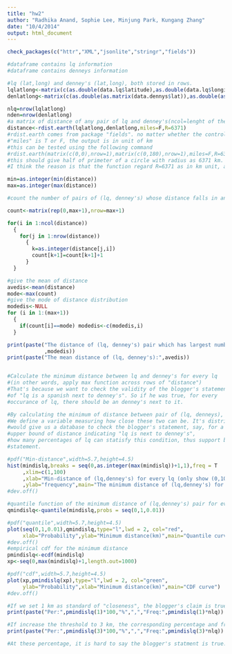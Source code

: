 ```yaml
---
title: "hw2"
author: "Radhika Anand, Sophie Lee, Minjung Park, Kungang Zhang"
date: "10/4/2014"
output: html_document
---
```



```r
check_packages(c("httr","XML","jsonlite","stringr","fields"))

#dataframe contains lq information
#dataframe contains denneys information

#lq (lat,long) and denney's (lat,long), both stored in rows.
lqlatlong<-matrix(c(as.double(data.lq$latitude),as.double(data.lq$longitude)),ncol=2)
denlatlong<-matrix(c(as.double(as.matrix(data.dennys$lat)),as.double(as.matrix(data.dennys$long))),ncol=2)

nlq=nrow(lqlatlong)
nden=nrow(denlatlong)
#a matrix of distance of any pair of lq and denney's(ncol=lenght of the second input data)
distance<-rdist.earth(lqlatlong,denlatlong,miles=F,R=6371)
#rdist.earth comes from package "fields". no matter whether the control argument
#"miles" is T or F, the output is in unit of km
#this can be tested using the following command
#rdist.earth(matrix(c(0,0),nrow=1),matrix(c(0,180),nrow=1),miles=F,R=6371)
#this should give half of primeter of a circle with radius as 6371 km.
#I think the reason is that the function regard R=6371 as in km unit, also.

min=as.integer(min(distance))
max=as.integer(max(distance))

#count the number of pairs of (lq, denney's) whose distance falls in an interval of mile

count<-matrix(rep(0,max+1),nrow=max+1)

for(i in 1:ncol(distance))
  {
    for(j in 1:nrow(distance))
      {
        k=as.integer(distance[j,i])
        count[k+1]=count[k+1]+1
      }
  }

#give the mean of distance
avedis<-mean(distance)
mode<-max(count)
#give the mode of distance distribution
modedis<-NULL
for (i in 1:(max+1))
  {
    if(count[i]==mode) modedis<-c(modedis,i)
  }

print(paste("The distance of (lq, denney's) pair which has largest number (precise to integer of kilograms):"
            ,modedis))
print(paste("The mean distance of (lq, denney's):",avedis))


#Calculate the minimum distance between lq and denney's for every lq 
#(in other words, apply max function across rows of "distance")
#That's because we want to check the validity of the blogger's statement
#of "lq is a spanish next to denney's". So if he was true, for every
#occurance of lq, there should be an denney's next to it.

#By calculating the minimum of distance between pair of (lq, denneys), 
#We define a variable measuring how close these two can be. It's distribution
#would give us a database to check the blogger's statement, say, for a given
#upper bound of distance indicating "lq is next to denney's", 
#how many percentages of lq can statisfy this condition, thus support blogger's
#statement. 

#pdf("Min-distance",width=5.7,height=4.5)
hist(mindislq,breaks = seq(0,as.integer(max(mindislq))+1,1),freq = T
     ,xlim=c(1,100)
     ,xlab="Min-distance of (lq,denney's) for every lq (only show (0,100))(km)"
     ,ylab="frequency",main="The minimum distance of (lq,denney's) for every lq")
#dev.off()

#quantile function of the minimum distance of (lq,denney's) pair for every lq
qmindislq<-quantile(mindislq,probs = seq(0,1,0.01))

#pdf("quantile",width=5.7,height=4.5)
plot(seq(0,1,0.01),qmindislq,type="l",lwd = 2, col="red",
     xlab="Probability",ylab="Minimum distance(km)",main="Quantile curve")
#dev.off()
#empirical cdf for the minimum distance
pmindislq<-ecdf(mindislq)
xp<-seq(0,max(mindislq)+1,length.out=1000)

#pdf("cdf",width=5.7,height=4.5)
plot(xp,pmindislq(xp),type="l",lwd = 2, col="green",
     ylab="Probability",xlab="Minimum distance(km)",main="CDF curve")
#dev.off()

#If we set 1 km as standard of "closeness", the blogger's claim is true at below percentage and frequency:
print(paste("Per:",pmindislq(1)*100,"%",",","Freq:",pmindislq(1)*nlq))

#If increase the threshold to 3 km, the corresponding percentage and frequency:
print(paste("Per:",pmindislq(3)*100,"%",",","Freq:",pmindislq(3)*nlq))

#At these percentage, it is hard to say the blogger's statment is true.


```

